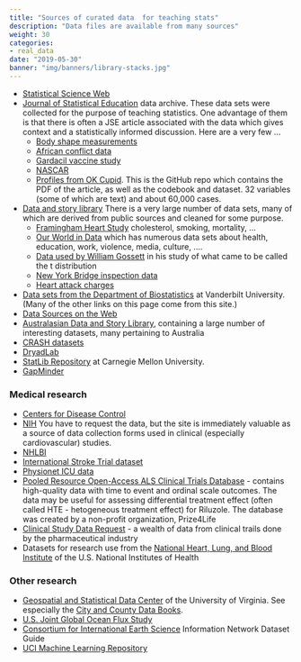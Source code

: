 ```yaml
---
title: "Sources of curated data  for teaching stats"
description: "Data files are available from many sources"
weight: 30
categories:
- real_data
date: "2019-05-30"
banner: "img/banners/library-stacks.jpg"
---
```




* [Statistical Science Web](http://www.statsci.org/datasets.html) 
* [Journal of Statistical Education](http://jse.amstat.org/jse_data_archive.htm) data archive. These data sets were collected for the purpose of teaching statistics. One advantage of them is that there is often a JSE article associated with the data  which gives context and a statistically informed discussion. Here are a very few ...
    * [Body shape measurements](http://jse.amstat.org/v11n2/datasets.heinz.html)
    * [African conflict data](http://jse.amstat.org/v20n3/delzell.pdf)
    * [Gardacil vaccine study](http://jse.amstat.org/v19n1/barat.pdf)
    * [NASCAR](http://jse.amstat.org/v14n3/datasets.winner.html)
    * [Profiles from OK Cupid](https://github.com/rudeboybert/JSE_OkCupid). This  is the GitHub repo which contains the PDF of the article, as well  as the codebook and dataset. 32 variables (some of which are text) and about 60,000 cases.
* [Data and story library](https://dasl.datadescription.com/)  There is a very large number of data sets, many of which are derived from public sources and cleaned for some purpose.
    * [Framingham Heart Study](https://dasl.datadescription.com/datafile/framingham/?_sfm_cases=1104+59943&sort_order=_sfm_cases+desc+num&sf_paged=3) cholesterol, smoking, mortality, ...
    * [Our World in Data](https://ourworldindata.org/) which has numerous data sets about health, education, work, violence, media, culture, .... 
    * [Data used by William Gossett](https://dasl.datadescription.com/datafile/fingers-and-heights/?_sfm_cases=1104+59943&sort_order=_sfm_cases+desc+num&sf_paged=2) in his study of what came to be called the t distribution
    * [New York Bridge inspection data](https://dasl.datadescription.com/datafile/new-york-bridges-2016)
    * [Heart attack charges](https://dasl.datadescription.com/datafile/heart-attack-charges/?_sfm_cases=1104+59943&sort_order=_sfm_cases+desc+num)
* [Data sets from the Department of Biostatistics](http://biostat.mc.vanderbilt.edu/wiki/Main/DataSets) at Vanderbilt University. (Many of the other links on  this page  come from this site.)
* [Data Sources on the Web](http://mran.revolutionanalytics.com/documents/data) 
* [Australasian Data and Story Library](http://www.statsci.org/data/), containing a large number of interesting datasets, many pertaining to Australia
* [CRASH datasets](https://ctu-app.lshtm.ac.uk/freebird) 
* [DryadLab](http://datadryad.org) 
* [StatLib Repository](http://lib.stat.cmu.edu/datasets) at Carnegie Mellon University. 
* [GapMinder](http://www.gapminder.org/data)

### Medical research 

* [Centers for Disease Control](http://www.cdc.gov/scientific.htm) 
* [NIH](https://biolincc.nhlbi.nih.gov/home/) You have to request the data, but the site is immediately valuable as a source of data collection forms used in clinical (especially cardiovascular) studies.
* [NHLBI](https://biolincc.nhlbi.nih.gov/studies) 
* [International Stroke Trial dataset](http://datashare.is.ed.ac.uk/handle/10283/128) 
* [Physionet ICU data](http://mimic.physionet.org/about/mimic) 
* [Pooled Resource Open-Access ALS Clinical Trials Database](https://nctu.partners.org/ProACT)  - contains high-quality data with time to event and ordinal scale outcomes.  The data may be useful for assessing differential treatment effect (often called HTE - hetogeneous treatment effect) for Riluzole.  The database was created by a non-profit organization, Prize4Life
* [Clinical Study Data Request](https://clinicalstudydatarequest.com)  - a wealth of data from clinical trails done by the pharmaceutical industry
* Datasets for research use from the [National Heart, Lung, and Blood Institute](https://biolincc.nhlbi.nih.gov/home/)  of the U.S. National Institutes of Health


### Other research

* [Geospatial and Statistical Data Center](http://fisher.lib.virginia.edu)  of the University of Virginia. See especially the [City and County Data Books](http://fisher.lib.virginia.edu/ccdb). 
* [U.S. Joint Global Ocean Flux Study](http://usjgofs.whoi.edu) 
* [Consortium for International Earth Science](http://www.ciesin.org/datasets/dataset-home.html)  Information Network Dataset Guide
* [UCI Machine Learning Repository](http://www.ics.uci.edu/~mlearn/MLSummary.html) 











